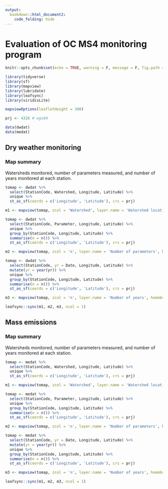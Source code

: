 ```yaml
---
output: 
  bookdown::html_document2:
    code_folding: hide
---
```


# Evaluation of OC MS4 monitoring program {.tabset}

```r
knitr::opts_chunk$set(echo = TRUE, warning = F, message = F, fig.path = 'figs/', dev.args = list(family = 'serif'))

library(tidyverse)
library(sf)
library(mapview)
library(lubridate)
library(leafsync)
library(viridisLite)

mapviewOptions(leafletHeight = 300)

prj <- 4326 # wgs84

data(dwdat)
data(medat)
```

## Dry weather monitoring {.tabset .tabset-pills}

### Map summary

Watersheds monitored, number of parameters measured, and number of years monitored at each station. 

```r
tomap <- dwdat %>% 
  select(StationCode, Watershed, Longitude, Latitude) %>% 
  unique %>% 
  st_as_sf(coords = c('Longitude', 'Latitude'), crs = prj)

m1 <- mapview(tomap, zcol = 'Watershed', layer.name = 'Watershed location', homebutton = F)

tomap <- dwdat %>% 
  select(StationCode, Parameter, Longitude, Latitude) %>% 
  unique %>% 
  group_by(StationCode, Longitude, Latitude) %>% 
  summarise(n = n()) %>% 
  st_as_sf(coords = c('Longitude', 'Latitude'), crs = prj)

m2 <- mapview(tomap, zcol = 'n', layer.name = 'Number of parameters', homebutton = F, col.regions = magma)

tomap <- dwdat %>% 
  select(StationCode, yr = Date, Longitude, Latitude) %>% 
  mutate(yr = year(yr)) %>% 
  unique %>% 
  group_by(StationCode, Longitude, Latitude) %>% 
  summarise(n = n()) %>% 
  st_as_sf(coords = c('Longitude', 'Latitude'), crs = prj)

m3 <- mapview(tomap, zcol = 'n', layer.name = 'Number of years', homebutton = F, col.regions = magma)

leafsync::sync(m1, m2, m3, ncol = 1) 
```

## Mass emissions {.tabset .tabset-pills}

### Map summary

Watersheds monitored, number of parameters measured, and number of years monitored at each station. 

```r
tomap <- medat %>% 
  select(StationCode, Watershed, Longitude, Latitude) %>% 
  unique %>% 
  st_as_sf(coords = c('Longitude', 'Latitude'), crs = prj)

m1 <- mapview(tomap, zcol = 'Watershed', layer.name = 'Watershed location', homebutton = F)

tomap <- medat %>% 
  select(StationCode, Parameter, Longitude, Latitude) %>% 
  unique %>% 
  group_by(StationCode, Longitude, Latitude) %>% 
  summarise(n = n()) %>% 
  st_as_sf(coords = c('Longitude', 'Latitude'), crs = prj)

m2 <- mapview(tomap, zcol = 'n', layer.name = 'Number of parameters', homebutton = F, col.regions = magma)

tomap <- medat %>% 
  select(StationCode, yr = Date, Longitude, Latitude) %>% 
  mutate(yr = year(yr)) %>% 
  unique %>% 
  group_by(StationCode, Longitude, Latitude) %>% 
  summarise(n = n()) %>% 
  st_as_sf(coords = c('Longitude', 'Latitude'), crs = prj)

m3 <- mapview(tomap, zcol = 'n', layer.name = 'Number of years', homebutton = F, col.regions = magma)

leafsync::sync(m1, m2, m3, ncol = 1) 
```